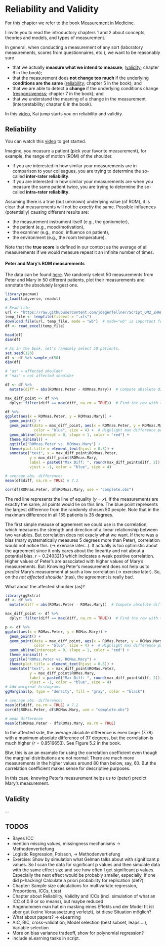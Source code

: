# Reliability and Validity

For this chapter we refer to the book 
[Measurement in Medicine](https://www.cambridge.org/core/books/measurement-in-medicine/8BD913A1DA0ECCBA951AC4C1F719BCC5).

I invite you to read the introductory chapters 1 and 2 about concepts,
theories and models, and types of measurement.

In general, when conducting a measurement of any sort 
(laboratory measurements, scores from questionnaires, etc.), 
we want to be reasonably sure

- that we actually **measure what we intend to measure**; 
  ([validity](https://en.wikipedia.org/wiki/Validity_(statistics)); 
  chapter 6 in the book);
- that the measurement does **not change too much** if the 
  underlying **conditions are the same**
  ([reliability](https://en.wikipedia.org/wiki/Reliability_(statistics)); 
  chapter 5 in the book); and
- that we are able to detect a **change** if the underlying conditions change 
  ([responsiveness](https://tinyurl.com/3vdcxy49); chapter 7 in the book); and
- that we understand the meaning of a change in the measurement
  (interpretability; chapter 8 in the book).

In this [video](https://www.youtube.com/watch?v=KuT2n1w0Ixc&ab_channel=Physiotutors), 
Kai jump starts you on reliability and validity.


## Reliability
You can watch this [video](https://www.youtube.com/watch?v=9HSoWaRpcys&ab_channel=Physiotutors) 
to get started.

Imagine, you measure a patient (pick your favorite measurement), for example,
the range of motion (ROM) of the shoulder. 

- If you are interested in how
  similar your measurements are in comparison to your colleagues, you are 
  trying to determine the so-called **inter-rater reliability**.
- If you are interested in how similar your measurements are when you measure
  the same patient twice, you are trying to determine the so-called 
  **intra-rater reliability**.

Assuming there is a true (but unknown) underlying value (of ROM), 
it is clear that measurements will not be *exactly* the same. 
Possible influences (potentially) causing different results are:

- the measurement instrument itself (e.g., the goniometer),
- the patient (e.g., mood/motivation),
- the examiner (e.g., mood, influence on patient),
- the environment (e.g., the room temperature).

Note that the **true score** is defined in our context as the average of all measurements
if we would measure repeat it an infinite number of times.

#### Peter and Mary's ROM measurements

The data can be found [here](http://www.clinimetrics.nl/answers-to-the-assignments-in-textbook_22_0.html).
We randomly select 50 measurements from Peter and Mary in 50 different patients,
plot their measurements and annotate the absolutely largest one.

```r
library(pacman)
p_load(tidyverse, readxl)

# Read file
url <- "https://raw.githubusercontent.com/jdegenfellner/Script_QM2_ZHAW/main/data/chapter%205_assignment%201_2_wide.xls"
temp_file <- tempfile(fileext = ".xls")
download.file(url, temp_file, mode = "wb")  # mode="wb" is important for binary files
df <- read_excel(temp_file)

head(df)
dim(df)

# As in the book, let's randomly select 50 patients.
set.seed(123)
df <- df %>% sample_n(50)
dim(df)

# "as" = affected shoulder
# "nas" = not affected shoulder

df <- df %>%
  mutate(diff = abs(ROMnas.Peter - ROMnas.Mary))  # Compute absolute difference

max_diff_point <- df %>%
  dplyr::filter(diff == max(diff, na.rm = TRUE))  # Find the row with the max difference

df %>%
ggplot(aes(x = ROMnas.Peter, y = ROMnas.Mary)) +
  geom_point() + 
  geom_point(data = max_diff_point, aes(x = ROMnas.Peter, y = ROMnas.Mary), 
             color = "blue", size = 4) +  # Highlight max difference point
  geom_abline(intercept = 0, slope = 1, color = "red") +
  theme_minimal() +
  ggtitle("ROMnas.Peter vs. ROMnas.Mary") +
  theme(plot.title = element_text(hjust = 0.5)) +
  annotate("text", x = max_diff_point$ROMnas.Peter, 
           y = max_diff_point$ROMnas.Mary, 
           label = paste0("Max Diff: ", round(max_diff_point$diff, 2)), 
           vjust = -1, color = "blue", size = 4)

# average abs. difference:
mean(df$diff, na.rm = TRUE) # 7.2

cor(df$ROMnas.Peter, df$ROMnas.Mary, use = "complete.obs") 
```

The red line represents the line of equality ($y=x$). If the measurements are 
exactly the same,
all points would lie on this line. The blue point represents the largest difference
from the randomly chosen 50 people. Note that in the maximum difference in 
all 155 patients is 35 degrees.

The first simple meause of agreement we could use is the correlation, which
measures the strength and direction of a linear relationship between two variables.
But correlation does not exacly what we want. If there was a bias 
(mary systematically measures 5 degrees more than Peter), correlation would not 
notice this. (-> exercise later...). It actually is too optimistic about 
the agreement since it only cares about the linearity and not about a potential bias.
$r=0.2403213$ which indicates a weak positive correlation. Higher values of Peter's
are associated with higher values of Mary's measurements.
But: Knowing Peter's measurement does not help us to *predict* Mary's measurement
at such a low correlation (-> exercise later).
So, on the *not affected shoulder* (nas), the agreement is really bad.

What about the affected shoulder (as)?

```r
library(ggExtra)
df <- df %>%
  mutate(diff = abs(ROMas.Peter - ROMas.Mary))  # Compute absolute difference

max_diff_point <- df %>%
  dplyr::filter(diff == max(diff, na.rm = TRUE))  # Find the row with the max difference

p <- df %>%
ggplot(aes(x = ROMas.Peter, y = ROMas.Mary)) +
  geom_point() + 
  geom_point(data = max_diff_point, aes(x = ROMas.Peter, y = ROMas.Mary), 
             color = "blue", size = 4) +  # Highlight max difference point
  geom_abline(intercept = 0, slope = 1, color = "red") +
  theme_minimal() +
  ggtitle("ROMas.Peter vs. ROMas.Mary") +
  theme(plot.title = element_text(hjust = 0.5)) +
  annotate("text", x = max_diff_point$ROMas.Peter, 
           y = max_diff_point$ROMas.Mary, 
           label = paste0("Max Diff: ", round(max_diff_point$diff, 2)), 
           vjust = -1, color = "blue", size = 4)
# Add marginal histograms
ggMarginal(p, type = "density", fill = "gray", color = "black")

# average abs. difference:
mean(df$diff, na.rm = TRUE) # 7.2
cor(df$ROMas.Peter, df$ROMas.Mary, use = "complete.obs") 

# mean difference
mean(df$ROMas.Peter - df$ROMas.Mary, na.rm = TRUE) 
```

In the affected side, the average absolute difference is even larger ($7.78$)
with a maximum absolute difference of 37 degrees,
but the correlation is much higher ($r=0.8516653$). See Figure 5.2 in the book.

Btw, this is an an example for using the correlation coefficient even though
the marginal distributions are not normal: There are much more measurements in the higher
values around 80 than below, say, 60. But the correlation coefficient makes sense
for descriptive purposes.

In this case, knowing Peter's measurement helps us to (peter) predict Mary's measurement.


## Validity
...

## TODOS

- Bayes ICC
- mention missing values, missingness mechanisms -> Methodenvertiefung
- Logistic Regression, Poisson, -> Methodenvertiefung
- Exercise: Show by simulation what Gelman talks about with significant p values. So I scan the data
  for significant p values and then simulate data with the same effect size and see how often
  I get significant p values. Especially the next effect would be probably smaller,
  especially, if one did p-hacking! Calculate a priori probability for replication (def?).
- Chapter: Sample size calculations for multivariate regression, Proportions, ICCs, t.test
- Chapter about Reliability, Validity and ICCs (incl. simulation of what an ICC of 0.9 or so means), but maybe reduced
- Angenommen man hat ein masking eines Effekts und der Model fit ist aber gut (keine Voraussetzung verletzt), 
  ist diese Situation möglich?
- What about papers? -> eLearning
- AIC, BIC, cross-validation, Model selection (best subset, leaps....), Variable selection
- More on bias variance tradeoff, show for polynomial regression?
- include eLearning tasks in script.
